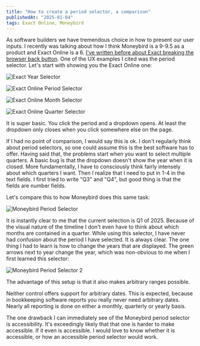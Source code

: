 ```yaml
---
title: "How to create a period selector, a comparison"
publishedAt: "2025-01-04"
tags: Exact Online, Moneybird
---
```


As software builders we have tremendous choice in how to present our user inputs. I recently was talking about how I think Moneybird is a 9-9.5 as a product and Exact Online is a 6. [I've written before about Exact breaking the browser back button](https://better-software.ghost.io/exact-online-back-button/). One of the UX examples I cited was the period selector. Let's start with showing you the Exact Online one:

![Exact Year Selector](/images/Exact%20Year%20Selector.png)

![Exact Online Period Selector](/images/Exact%20Online%20Period%20Selector.png)

![Exact Online Month Selector](/images/Exact%20Online%20Month%20Selector.png)

![Exact Online Quarter Selector](/images/Exact%20Online%20Quarter%20Selector.png)

It is super basic. You click the period and a dropdown opens. At least the dropdown only closes when you click somewhere else on the page.

If I had no point of comparison, I would say this is ok. I don't regularly think about period selectors, so one could assume this is the best software has to offer. Having said that, the problems start when you want to select multiple quarters. A basic bug is that the dropdown doesn't show the year when it is closed. More fundamentally, I have to consciously think fairly intensely about which quarters I want. Then I realize that I need to put in 1-4 in the text fields. I first tried to write "Q3" and "Q4", but good thing is that the fields are number fields.

Let's compare this to how Moneybird does this same task:

![Moneybird Period Selector](/images/Moneybird%20Period%20Selector.png)

It is instantly clear to me that the current selection is Q1 of 2025. Because of the visual nature of the timeline I don't even have to think about which months are contained in a quarter. While using this selector, I have never had confusion about the period I have selected. It is always clear. The one thing I had to learn is how to change the years that are displayed. The green arrows next to year change the year, which was non-obvious to me when I first learned this selector:

![Moneybird Period Selector 2](/images/Moneybird%20Period%20Selector%202.png)

The advantage of this setup is that it also makes arbitrary ranges possible.

Neither control offers support for arbitrary dates. This is expected, because in bookkeeping software reports you really never need arbitrary dates. Nearly all reporting is done on either a monthly, quarterly or yearly basis.

The one drawback I can immediately see of the Moneybird period selector is accessibility. It's exceedingly likely that that one is harder to make accessible. If it even is accessible. I would love to know whether it is accessible, or how an accessible period selector would work.
